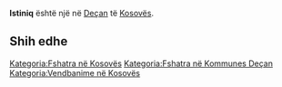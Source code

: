 {{Fshat në 
 | Emri                = Istiniq
 | EmriAlt                = 
 | NAME_SHORT_FORM=      
 | NAME_GENERIC=      
 | NAME_SORT_NAME_RO=      ISTINIQ
 | FULL_NAME_RO = Istiniq
 | FULL_NAME_ND_RO=Istiniq
 | SORT_NAME_RG=ISTINIQ
 | FULL_NAME_RG=Istiniq
 | FULL_NAME_ND_RG=Istiniq
 | SRP_NAME_SHORT_FORM=      
 | SRP_NAME_GENERIC=      
 | SRP_NAME_SORT_NAME_RO=      
 | SRP_FULL_NAME_RO = 
 | SRP_FULL_NAME_ND_RO=
 | SRP_SORT_NAME_RG=
 | SRP_FULL_NAME_RG=
 | SRP_FULL_NAME_ND_RG=
 | Emri (Rasa dhanore) = 
 | Figura              = 
 | Shteti              = Kosovo
 | Komuna              = Deçan
 | Kodi postar         = 
 | Sipërfaqja          = 

 | Popullsia           = 

 | Regj. i popullsisë  = 
 | Dend. e popullsisë  = 
 | Faqja zyrtare       = 
 <!--- Koordinatat ----> 
 | Gjerësia            = 42.5575
 | Gjatësia            = 20.302778
 | Lartësia            = 
}}
'''Istiniq''' është një [[]] në [[Deçan]] të [[Kosovës]].

<!-- == Gjeografia == -->
<!-- == Historia == -->
<!-- == Demografia == -->
== Shih edhe ==
{{Komuna Deçan}}
{{Kosovo-Administrata-Cung}}

[[Kategoria:Fshatra në Kosovës]]
[[Kategoria:Fshatra në Kommunes Deçan]]
[[Kategoria:Vendbanime në Kosovës]]